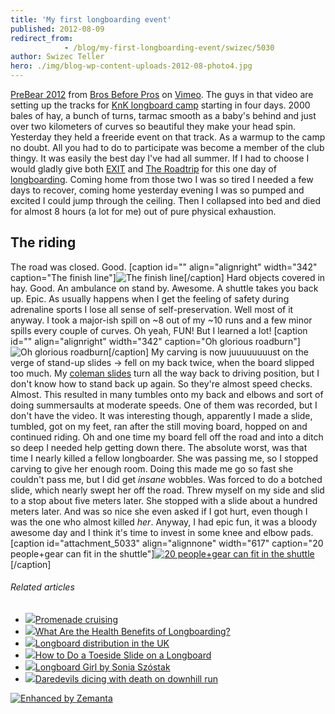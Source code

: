 ```yaml
---
title: 'My first longboarding event'
published: 2012-08-09
redirect_from: 
            - /blog/my-first-longboarding-event/swizec/5030
author: Swizec Teller
hero: ./img/blog-wp-content-uploads-2012-08-photo4.jpg
---
```

[PreBear 2012](http://vimeo.com/47120988) from [Bros Before Pros](http://vimeo.com/brosbeforepros) on [Vimeo](http://vimeo.com). The guys in that video are setting up the tracks for [KnK longboard camp](http://knk.longboard.si/knk-longboard-camp-2012/) starting in four days. 2000 bales of hay, a bunch of turns, tarmac smooth as a baby's behind and just over two kilometers of curves so beautiful they make your head spin. Yesterday they held a freeride event on that track. As a warmup to the camp no doubt. All you had to do to participate was become a member of the club thingy. It was easily the best day I've had all summer. If I had to choose I would gladly give both [EXIT](http://swizec.com/blog/geek-at-a-music-festival-day-1/swizec/4825 "Geek at a music festival: Day 1") and [The Roadtrip](http://swizec.com/blog/a-roadtrip-fin/swizec/4972 "A roadtrip: fin") for this one day of [longboarding](http://en.wikipedia.org/wiki/Longboarding "Longboarding"). Coming home from those two I was so tired I needed a few days to recover, coming home yesterday evening I was so pumped and excited I could jump through the ceiling. Then I collapsed into bed and died for almost 8 hours (a lot for me) out of pure physical exhaustion.

## The riding

The road was closed. Good. \[caption id="" align="alignright" width="342" caption="The finish line"]![The finish line](http://distilleryimage8.instagram.com/b14d7c5ae18311e1a24f1231381b4d9b_7.jpg "The finish line")\[/caption] Hard objects covered in hay. Good. An ambulance on stand by. Awesome. A shuttle takes you back up. Epic. As usually happens when I get the feeling of safety during adrenaline sports I lose all sense of self-preservation. Well most of it anyway. I took a major-ish spill on ~8 out of my ~10 runs and a few minor spills every couple of curves. Oh yeah, FUN! But I learned a lot! \[caption id="" align="alignright" width="342" caption="Oh glorious roadburn"]![Oh glorious roadburn](http://distilleryimage4.instagram.com/ceeb67cce18d11e1bde812313b08e061_7.jpg "Oh glorious roadburn")\[/caption] My carving is now juuuuuuuust on the verge of stand-up slides -> fell on my back twice, when the board slipped too much. My [coleman slides](http://www.youtube.com/watch?v=SKzBtWDWMX4) turn all the way back to driving position, but I don't know how to stand back up again. So they're almost speed checks. Almost. This resulted in many tumbles onto my back and elbows and sort of doing summersaults at moderate speeds. One of them was recorded, but I don't have the video. It was interesting though, apparently I made a slide, tumbled, got on my feet, ran after the still moving board, hopped on and continued riding. Oh and one time my board fell off the road and into a ditch so deep I needed help getting down there. The absolute worst, was that time I nearly killed a fellow longboarder. She was passing me, so I stopped carving to give her enough room. Doing this made me go so fast she couldn't pass me, but I did get _insane_ wobbles. Was forced to do a botched slide, which nearly swept her off the road. Threw myself on my side and slid to a stop about five meters later. She stopped with a slide about a hundred meters later. And was so nice she even asked if I got hurt, even though I was the one who almost killed _her_. Anyway, I had epic fun, it was a bloody awesome day and I think it's time to invest in some knee and elbow pads. \[caption id="attachment_5033" align="alignnone" width="617" caption="20 people+gear can fit in the shuttle"][![20 people+gear can fit in the shuttle](http://swizec.com/blog/wp-content/uploads/2012/08/photo4.jpeg "20 people+gear can fit in the shuttle")](./img/blog-wp-content-uploads-2012-08-photo4.jpg)\[/caption]

###### Related articles

- [![](http://i.zemanta.com/102092034_80_80.jpg)](http://woodpluswheels.com/2012/07/23/promenade-cruising/)[Promenade cruising](http://woodpluswheels.com/2012/07/23/promenade-cruising/)
- [![](http://i.zemanta.com/95052131_80_80.jpg)](http://www.livestrong.com/article/555442-what-are-the-health-benefits-of-longboarding/)[What Are the Health Benefits of Longboarding?](http://www.livestrong.com/article/555442-what-are-the-health-benefits-of-longboarding/)
- [![](http://i.zemanta.com/104226065_80_80.jpg)](http://woodpluswheels.com/2012/08/02/longboard-distribution-in-the-uk/)[Longboard distribution in the UK](http://woodpluswheels.com/2012/08/02/longboard-distribution-in-the-uk/)
- [![](http://i.zemanta.com/95052763_80_80.jpg)](http://www.livestrong.com/article/553785-how-to-do-a-toeside-slide-on-a-longboard/)[How to Do a Toeside Slide on a Longboard](http://www.livestrong.com/article/553785-how-to-do-a-toeside-slide-on-a-longboard/)
- [![](http://i.zemanta.com/101796259_80_80.jpg)](http://www.highsnobiety.com/2012/07/21/longboard-girl-by-sonia-szostak/)[Longboard Girl by Sonia Szóstak](http://www.highsnobiety.com/2012/07/21/longboard-girl-by-sonia-szostak/)
- [![](http://i.zemanta.com/93617268_80_80.jpg)](http://www.news.com.au/national/police-struggle-to-stop-longboard-riders-dicing-with-death-on-mount-gravatt-mountain/story-e6frfkvr-1226391514285?from=public_rss)[Daredevils dicing with death on downhill run](http://www.news.com.au/national/police-struggle-to-stop-longboard-riders-dicing-with-death-on-mount-gravatt-mountain/story-e6frfkvr-1226391514285?from=public_rss)

[![Enhanced by Zemanta](http://img.zemanta.com/zemified_e.png?x-id=bfd96e04-690a-4943-a095-6f9893c5752f)](http://www.zemanta.com/?px "Enhanced by Zemanta")